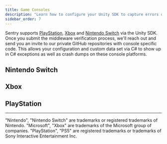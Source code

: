 ```yaml
---
title: Game Consoles
description: "Learn how to configure your Unity SDK to capture errors on Xbox, PlayStation and Nintendo Switch."
sidebar_order: 7
---
```


Sentry supports [PlayStation](/platforms/playstation/), [Xbox](/platforms/xbox/) and [Nintendo Switch](/platforms/nintendo-switch/) via the Unity SDK.  Once you submit the middleware verification process, we'll reach out and send you an invite to our private GitHub repositories with console specific code.
This allows your configuration and custom data set via C# to show up in C# exceptions as well as crash dumps on these console platforms.


## Nintendo Switch

<Include name="console-intro/nintendo-switch" />

## Xbox

<Include name="console-intro/xbox" />

## PlayStation

<Include name="console-intro/playstation" />

----

"Nintendo", "Nintendo Switch" are trademarks or registered trademarks of Nintendo.
"Microsoft", "Xbox" are trademarks of the Microsoft group of companies.
"PlayStation", "PS5" are registered trademarks or trademarks of Sony Interactive Entertainment Inc.
